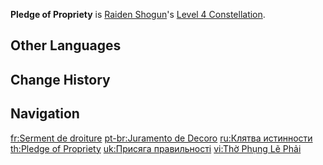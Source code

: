 {{Constellation Infobox
|image       = Constellation Pledge of Propriety.png
|description = When the {{Color|Physical|Musou Isshin}} state applied by [[Secret Art: Musou Shinsetsu]] expires, all nearby party members (excluding the Raiden Shogun) gain 30% bonus ATK for 10s.
|level       = 4
|character   = Raiden Shogun
|utility1    = Party ATK Increase
}}
'''Pledge of Propriety''' is [[Raiden Shogun]]'s [[Level 4 Constellation]].

==Other Languages==
{{Other Languages
|en      = Pledge of Propriety
|zhs     = 誓奉常道
|zhs_rm  = Shì Fèng Chángdào
|zht     = 誓奉常道
|zht_rm  = Shì Fèng Chángdào
|zh_tl   = 
|ja      = 常道への誓い
|ja_rm   = Joudou he no Chikai
|ja_tl   = Oath to the Propriety
|ko      = 진리의 맹세
|ko_rm   = Jinri-ui Maengse
|ko_tl   = Pledge of Truth
|es      = Ofrenda de la eternidad
|es_tl   = Offering of Eternity
|fr      = Serment de droiture
|fr_tl   = Oath of Righteousness
|ru      = Клятва истинности
|ru_tl   = Oath of Validity
|th      = Pledge of Propriety
|vi      = Thờ Phụng Lẽ Phải
|vi_tl   = Worship of Righteousness
|de      = Gelöbnis des Anstands
|de_tl   = Pledge of Propreity
|id      = Pledge of Propriety
|pt      = Juramento de Decoro
|pt_tl   = Vow of Decorum
|tr      = Doğruluk Yemini
|tr_tl   = 
|it      = Giuramento di decoro
|it_tl   = Vow of Decorum
}}

==Change History==
{{Change History|2.1}}

==Navigation==
{{Talent Navbox|Raiden Shogun}}

[[fr:Serment de droiture]]
[[pt-br:Juramento de Decoro]]
[[ru:Клятва истинности]]
[[th:Pledge of Propriety]]
[[uk:Присяга правильності]]
[[vi:Thờ Phụng Lẽ Phải]]